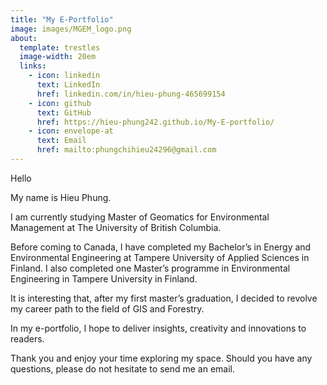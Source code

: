 ```yaml
---
title: "My E-Portfolio"
image: images/MGEM_logo.png
about:
  template: trestles
  image-width: 20em
  links: 
    - icon: linkedin
      text: LinkedIn
      href: linkedin.com/in/hieu-phung-465699154
    - icon: github
      text: GitHub
      href: https://hieu-phung242.github.io/My-E-portfolio/
    - icon: envelope-at
      text: Email
      href: mailto:phungchihieu24296@gmail.com
---
```


Hello

My name is Hieu Phung.

I am currently studying Master of Geomatics for Environmental Management at The University of British Columbia.

Before coming to Canada, I have completed my Bachelor's in Energy and Environmental Engineering at Tampere University of Applied Sciences in Finland. I also completed one Master's programme in Environmental Engineering in Tampere University in Finland.

It is interesting that, after my first master's graduation, I decided to revolve my career path to the field of GIS and Forestry.

In my e-portfolio, I hope to deliver insights, creativity and innovations to readers.

Thank you and enjoy your time exploring my space. Should you have any questions, please do not hesitate to send me an email.
